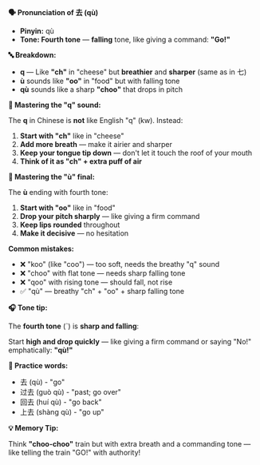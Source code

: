 **🗣️ Pronunciation of 去 (qù)**

- **Pinyin:** qù
- **Tone: Fourth tone** — **falling** tone, like giving a command: **"Go!"**

**🔤 Breakdown:**

- **q** — Like **"ch"** in "cheese" but **breathier** and **sharper** (same as in 七)
- **ù** sounds like **"oo"** in "food" but with falling tone
- **qù** sounds like a sharp **"choo"** that drops in pitch

**🎯 Mastering the "q" sound:**

The **q** in Chinese is **not** like English "q" (kw). Instead:

1. **Start with "ch"** like in "cheese"
2. **Add more breath** — make it airier and sharper
3. **Keep your tongue tip down** — don't let it touch the roof of your mouth
4. **Think of it as "ch" + extra puff of air**

**🎯 Mastering the "ù" final:**

The **ù** ending with fourth tone:

1. **Start with "oo"** like in "food"
2. **Drop your pitch sharply** — like giving a firm command
3. **Keep lips rounded** throughout
4. **Make it decisive** — no hesitation

**Common mistakes:**

- ❌ "koo" (like "coo") — too soft, needs the breathy "q" sound
- ❌ "choo" with flat tone — needs sharp falling tone
- ❌ "qoo" with rising tone — should fall, not rise
- ✅ "qù" — breathy "ch" + "oo" + sharp falling tone

**🎧 Tone tip:**

The **fourth tone** (ˋ) is **sharp and falling**:

Start **high and drop quickly** — like giving a firm command or saying "No!" emphatically: **"qù!"**

**📝 Practice words:**

- 去 (qù) - "go"
- 过去 (guò qù) - "past; go over"
- 回去 (huí qù) - "go back"
- 上去 (shàng qù) - "go up"

**💡 Memory Tip:**

Think **"choo-choo"** train but with extra breath and a commanding tone — like telling the train
"GO!" with authority!
